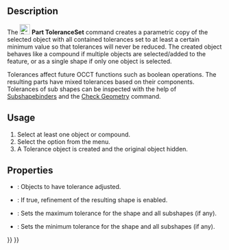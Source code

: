 <languages/>
<translate>

{{Docnav
|[[Part_RefineShape|RefineShape]]
|[[Part_SectionCut|SectionCut]]
|[[Part_Workbench|Part]]
|IconL=Part_RefineShape.svg
|IconR=Part_SectionCut.svg
|IconC=Workbench_Part.svg
}}

{{GuiCommand
|Name=Part ToleranceSet
|MenuLocation=Part → Compound → Set Tolerance
|Workbenches=[[Part_Workbench|Part]]
|Version=1.1
|SeeAlso=
}}

==Description==

The [[Image:Part_ToleranceSet.svg|24px]] '''Part ToleranceSet''' command creates a parametric copy of the selected object with all contained tolerances set to at least a certain minimum value so that tolerances will never be reduced. The created object behaves like a compound if multiple objects are selected/added to the feature, or as a single shape if only one object is selected.

Tolerances affect future OCCT functions such as boolean operations. The resulting parts have mixed tolerances based on their components. Tolerances of sub shapes can be inspected with the help of [[PartDesign_SubShapeBinder|Subshapebinders]] and the [[Part_CheckGeometry|Check Geometry]] command.

==Usage==

# Select at least one object or compound.
# Select the {{MenuCommand|Part → Compound → [[Image:Part_ToleranceSet.svg|16px]] Set Tolerance}} option from the menu.
# A Tolerance object is created and the original object hidden.

==Properties==

{{Properties_Title|Tolerance Set}}
*{{PropertyData|Objects}}: Objects to have tolerance adjusted.
*{{PropertyData|Refine}}: If true, refinement of the resulting shape is enabled.
*{{PropertyData|max Tolerance}}: Sets the maximum tolerance for the shape and all subshapes (if any).
*{{PropertyData|min Tolerance}}: Sets the minimum tolerance for the shape and all subshapes (if any).


{{Docnav
|[[Part_RefineShape|RefineShape]]
|[[Part_SectionCut|SectionCut]]
|[[Part_Workbench|Part]]
|IconL=Part_RefineShape.svg
|IconR=Part_SectionCut.svg
|IconC=Workbench_Part.svg
}}

</translate>
{{Part_Tools_navi{{#translation:}}}}
{{Userdocnavi{{#translation:}}}}